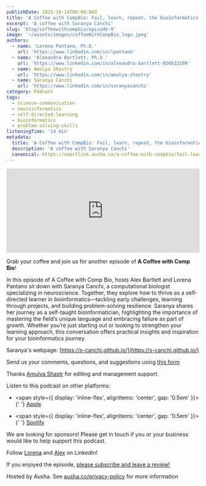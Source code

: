 ```yaml
---
publishDate: 2025-10-14T00:00:00Z
title: 'A Coffee with CompBio: Fail, learn, repeat, the bioinformatics way!'
excerpt: 'A coffee with Saranya Canchi'
slug: 'blog/coffeewithcompbio/episode-9'
image: '~/assets/images/coffeeWithCompBio_logo.jpeg'
authors:
  - name: 'Lorena Pantano, Ph.D.'
    url: 'https://www.linkedin.com/in/lpantano'
  - name: 'Alexandra Bartlett, Ph.D.'
    url: 'https://www.linkedin.com/in/alexandra-bartlett-926b32109'
  - name: Amulya Shastry
    url: 'https://www.linkedin.com/in/amulya-shastry'
  - name: Saranya Canchi
    url: 'https://www.linkedin.com/in/saranyacanchi'
category: Podcast
tags:
  - science-communication
  - neuroinformatics
  - self-directed-learning
  - bioinformatics
  - problem-solving-skills
listeningTime: '14 min'
metadata:
  title: 'A Coffee with CompBio: Fail, learn, repeat, the bioinformatics way!'
  description: 'A coffee with Saranya Canchi'
  canonical: https://smartlink.ausha.co/a-coffee-with-compbio/fail-learn-repeat-the-bioinformatics-way
---
```



<iframe
  name="Ausha Podcast Player"
  frameborder="0"
  loading="lazy"
  id="ausha-NiRp"
  height="220"
  style="border: none; width:100%; height:220px"
  src="https://player.ausha.co/?podcastId=6w55XHmZ1JAq&playlist=false&color=%23751cbf&v=3&playerId=ausha-NiRp"
></iframe>
<script src="https://player.ausha.co/ausha-player.js"></script>

Grab your coffee and join us for another episode of **A Coffee with Comp Bio**!

In this episode of A Coffee with Comp Bio, hosts Alex Bartlett and Lorena Pantano sit down with Saranya Canchi, a computational biologist specializing in neuroscience. Together, they explore how to thrive as a self-directed learner in bioinformatics—tackling early challenges, learning through projects, and building problem-solving resilience. Saranya shares her journey as a self-taught bioinformatician, highlighting the importance of mastering the field’s unique language and embracing failure as part of growth. Whether you’re just starting out or looking to strengthen your learning approach, this conversation offers practical insights and inspiration for your bioinformatics journey.

Saranya's webpage: [https://s-canchi.github.io/](https://s-canchi.github.io/)

Send us your comments, questions, and suggestions using [this form](https://forms.gle/ncwo6HZeN4uA9gPg7)

Thanks [Amulya Shastr](https://www.linkedin.com/in/amulya-shastry/) for editing and management support.

Listen to this podcast on other platforms:

- <span style={{ display: 'inline-flex', alignItems: 'center', gap: '0.5em' }}>
    <FaApple size={32} className="text-black dark:text-white" />{' '}
    <a href="https://podcasts.apple.com/us/podcast/a-coffee-with-saranya-canchi-fail-learn/id1817024741?i=1000731855297&uo=4">
      Apple
    </a>
  </span>

- <span style={{ display: 'inline-flex', alignItems: 'center', gap: '0.5em' }}>
    <FaSpotify size={32} color="#1DB954" />{' '}
    <a href="https://open.spotify.com/episode/2Sx6bFIOAt3x32o5IvySAu">Spotify</a>
  </span>

We are looking for sponsors! Please get in touch if you or your business would like to help support this podcast.

Follow [Lorena](https://www.linkedin.com/in/lpantano) and [Alex](https://www.linkedin.com/in/alexandra-bartlett-926b32109) on LinkedIn!

If you enjoyed the episode, [please subscribe and leave a review!](https://podcast.ausha.co/a-coffee-with-compbio)

Hosted by Ausha. See [ausha.co/privacy-policy](https://ausha.co/privacy-policy) for more information
